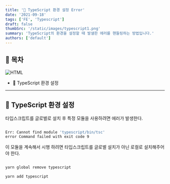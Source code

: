 ```yaml
---
title: '🚧 TypeScript 환경 설정 Error'
date: '2021-09-18'
tags: ['FE', 'Typescript']
draft: false
thumbSrc: '/static/images/typescript1.png'
summary: 'TypeScript의 환경을 설정할 때 발샐한 에러를 핸들링하는 방법입니다.'
authors: ['default']
---
```


## 📌 목차

![HTML](/static/images/typescript1.png)

- 🚧 TypeScript 환경 설정

---

## 🚧 TypeScript 환경 설정

타입스크립트를 글로벌로 설치 후 특정 모듈을 사용하려면 에러가 발생한다.

```bash

Err: Cannot find module 'typescript/bin/tsc'
error Command failed with exit code 9

```

이 모듈을 계속해서 시행 하려면 타입스크립트를 글로벌 설치가 아닌 로컬로 설치해주어야 한다.

```bash

yarn global remove typescript

yarn add typescript

```
